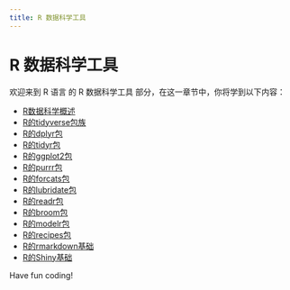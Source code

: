 ```yaml
---
title: R 数据科学工具
---
```


# R 数据科学工具

欢迎来到 R 语言 的 R 数据科学工具 部分，在这一章节中，你将学到以下内容：

- [R数据科学概述](./0-r-data-science-overview.mdx)
- [R的tidyverse包族](./1-the-tidyverse-family-of-packages-for-r.mdx)
- [R的dplyr包](./2-dplyr-package-for-r.mdx)
- [R的tidyr包](./3-tidyr-package-for-r.mdx)
- [R的ggplot2包](./4-ggplot2-package-for-r.mdx)
- [R的purrr包](./5-purrr-package-for-r.mdx)
- [R的forcats包](./6-forcats-package-for-r.mdx)
- [R的lubridate包](./7-lubridate-package-for-r.mdx)
- [R的readr包](./8-rs-readr-package.mdx)
- [R的broom包](./9-the-broom-package-for-r.mdx)
- [R的modelr包](./10-modelr-package-for-r.mdx)
- [R的recipes包](./11-r-recipes-package.mdx)
- [R的rmarkdown基础](./12-rmarkdown-basics-for-r.mdx)
- [R的Shiny基础](./13-shiny-basics-of-r.mdx)

Have fun coding!